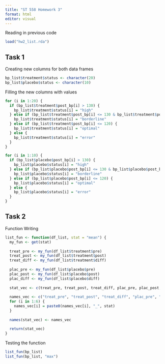 ```yaml
---
title: "ST 558 Homework 3"
format: html
editor: visual
---
```


Reading in previous code
```r
load("hw2_list.rda")
```

## Task 1
Creating new columns for both data frames
```r
bp_list$treatment$status <- character(20)
bp_list$placebo$status <- character(10)
```

Filling the new columns with values
```r
for (i in 1:20) {
  if (bp_list$treatment$post_bp[i] > 130) {
    bp_list$treatment$status[i] = "high"
  } else if (bp_list$treatment$post_bp[i] <= 130 & bp_list$treatment$post_bp[i] > 120) {
    bp_list$treatment$status[i] = "borderline"
  } else if (bp_list$treatment$post_bp[i] <= 120) {
    bp_list$treatment$status[i] = "optimal"
  } else {
    bp_list$treatment$status[i] = "error"
  }
}
```

```r
for (i in 1:10) {
  if (bp_list$placebo$post_bp[i] > 130) {
    bp_list$placebo$status[i] = "high"
  } else if (bp_list$placebo$post_bp[i] <= 130 & bp_list$placebo$post_bp[i] > 120) {
    bp_list$placebo$status[i] = "borderline"
  } else if (bp_list$placebo$post_bp[i] <= 120) {
    bp_list$placebo$status[i] = "optimal"
  } else {
    bp_list$placebo$status[i] = "error"
  }
}
```

## Task 2
Function Writing
```r
list_fun <- function(df_list, stat = "mean") {
  my_fun <- get(stat)
  
  treat_pre <- my_fun(df_list$treatment$pre)
  treat_post <- my_fun(df_list$treatment$post)
  treat_diff <- my_fun(df_list$treatment$diff)
  
  plac_pre <- my_fun(df_list$placebo$pre)
  plac_post <- my_fun(df_list$placebo$post)
  plac_diff <- my_fun(df_list$placebo$diff)
  
  stat_vec <- c(treat_pre, treat_post, treat_diff, plac_pre, plac_post, plac_diff)
  
  names_vec <- c("treat_pre", "treat_post", "treat_diff", "plac_pre", "plac_post", "plac_diff")
  for (i in 1:6) {
    names_vec[i] = paste0(names_vec[i], "_", stat)
  }
  
  names(stat_vec) <- names_vec
  
  return(stat_vec)
}
```

Testing the function
```r
list_fun(bp_list)
list_fun(bp_list, "max")
```

